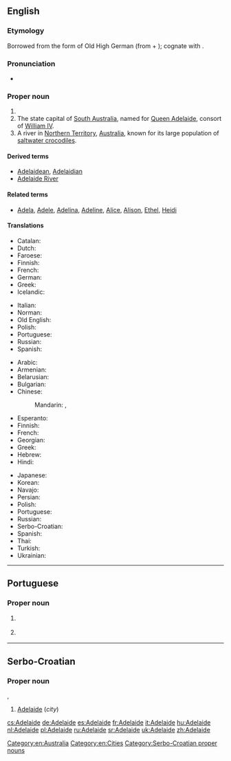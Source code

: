 {{also|Adélaïde}}
==English==
{{wikipedia}}
{{wikipedia|Adelaide River}}

===Etymology===
Borrowed from the {{etyl|fr|en}} form of Old High German {{term|Adalheidis|lang=de}} (from {{term|adal||noble|lang=de}} + {{term|heid||nature, character|lang=de}}); cognate with {{term|Alice|lang=en}}.

===Pronunciation===
* {{IPA|/ˈædəleɪd/|lang=en}}

===Proper noun===
{{en-proper noun}}

# {{given name|female|from=Germanic}}
# The state capital of [[South Australia]], named for [[w:Adelaide of Saxe-Meiningen|Queen Adelaide]], consort of [[w:William IV of the United Kingdom|William IV]].
# A river in [[Northern Territory]], [[Australia]], known for its large population of [[saltwater crocodile]]s.

====Derived terms====
* [[Adelaidean]], [[Adelaidian]]
* [[Adelaide River]] {{qualifier|town}}

====Related terms====
* [[Adela]], [[Adele]], [[Adelina]], [[Adeline]], [[Alice]], [[Alison]], [[Ethel]], [[Heidi]]

====Translations====
{{trans-top|female given name}}
* Catalan: {{t|ca|Adelaida|f}}
* Dutch: {{t|nl|Adelheid|f}}
* Faroese: {{t|fo|Aðalheiður|f}}
* Finnish: {{t+|fi|Aada}}
* French: {{t+|fr|Adélaïde|f}}
* German: {{t+|de|Adelheid|f}}
* Greek: {{t|el|Αδελαΐδα|f|tr=Adelaḯda}}
* Icelandic: {{t+|is|Aðalheiður}}
{{trans-mid}}
* Italian: {{t+|it|Adelaide}}
* Norman: {{t|roa-nor|Délaïde|f}}
* Old English: {{t|ang|Æþelhaid}}
* Polish: {{t+|pl|Adelajda|f}}
* Portuguese: {{t|pt|Adelaide|f}}
* Russian: {{t+|ru|Аделаида|f|tr=Adɛlaída}}
* Spanish: {{t+|es|Adelaida|f}}
{{trans-bottom}}

{{trans-top|state capital of South Australia}}
* Arabic: {{t|ar|أديليد|m|tr='adiliid}}
* Armenian: {{t|hy|Ադելաիդա|sc=Armn}}
* Belarusian: {{t|be|Адэлаіда|f|tr=Adelaída}}
* Bulgarian: {{t|bg|Аделейд|m|tr=Ádelejd}}
* Chinese:
*: Mandarin: {{t+|cmn|阿德萊德|sc=Hani}}, {{t|cmn|阿德莱德|tr=Ādéláidé|sc=Hani}}
* Esperanto: {{t|eo|Adelajdo}}
* Finnish: {{t|fi|Adelaide}}
* French: {{t+|fr|Adélaïde}}
* Georgian: {{t|ka|ადელაიდა|tr=adelaida|sc=Geor}}
* Greek: {{t|el|Αδελαΐδα|f|tr=Adelaḯda}}
* Hebrew: {{t|he|אדלייד}}
* Hindi: {{t|hi|एडिलेड|tr=eḍileḍ}}
{{trans-mid}}
* Japanese: {{t|ja|アデレード|tr=Aderēdo}}
* Korean: {{t|ko|애들레이드|tr=Aedeulleideu|sc=Hang}}
* Navajo: {{t|nv|Aadeeladii}}
* Persian: {{t|fa|آدلاید}}
* Polish: {{t+|pl|Adelajda|f}}
* Portuguese: {{t|pt|Adelaide|f}}
* Russian: {{t+|ru|Аделаида|f|tr=Adɛlaída}}
* Serbo-Croatian: {{t|sh|Adelaide|m}}
* Spanish: {{t+|es|Adelaida|f}}
* Thai: {{t|th|แอดิเลด|tr=ae-dì-lâyt}}
* Turkish: {{t|tr|Adelaide}}
* Ukrainian: {{t|uk|Аделаїда|f|tr=Adelajída}}
{{trans-bottom}}

[[Category:en:Australia]]
[[Category:en:Cities]]

----

==Portuguese==

===Proper noun===
{{pt-proper noun|f}}

# {{l/en|Adelaide}} {{gloss|female given name}}
# {{l/en|Adelaide}} {{gloss|state capital of South Australia}}

----

==Serbo-Croatian==

===Proper noun===
{{head|sh|proper noun|sc=Latn|no known Cyrillic variant}} {{g|m}}, {{g|f}}

# [[#English|Adelaide]] (''city'')

[[Category:Serbo-Croatian proper nouns]]

[[cs:Adelaide]]
[[de:Adelaide]]
[[es:Adelaide]]
[[fr:Adelaide]]
[[it:Adelaide]]
[[hu:Adelaide]]
[[nl:Adelaide]]
[[pl:Adelaide]]
[[ru:Adelaide]]
[[sr:Adelaide]]
[[uk:Adelaide]]
[[zh:Adelaide]]